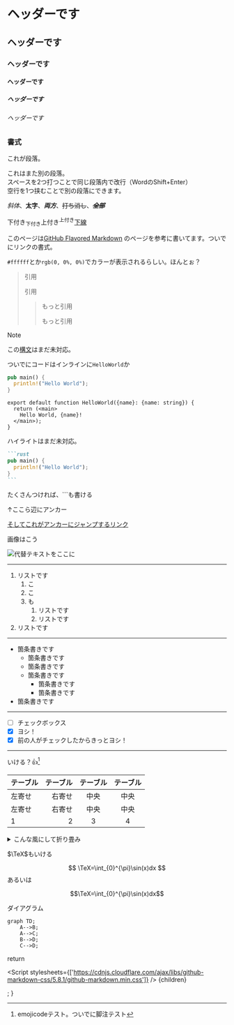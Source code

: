 
# ヘッダーです
## ヘッダーです
### ヘッダーです
#### ヘッダーです
##### ヘッダーです
###### ヘッダーです

### 書式

これが段落。

これはまた別の段落。  
スペースを2つ打つことで同じ段落内で改行（WordのShift+Enter）  
空行を1つ挟むことで別の段落にできます。

*斜体*、**太字**、***両方***、~~打ち消し~~、~~***全部***~~

下付き<sub>下付き</sub>上付き<sup>上付き</sup><ins>下線</ins>

このページは[GitHub Flavored Markdown](https://docs.github.com/ja/get-started/writing-on-github/getting-started-with-writing-and-formatting-on-github/basic-writing-and-formatting-syntax)
のページを参考に書いてます。ついでにリンクの書式。

`#ffffff`とか`rgb(0, 0%, 0%)`でカラーが表示されるらしい。ほんとぉ？

> 引用
>
> 引用
>> もっと引用
>>
>> もっと引用

> [!NOTE]
> この[構文](https://docs.github.com/ja/get-started/writing-on-github/getting-started-with-writing-and-formatting-on-github/basic-writing-and-formatting-syntax#footnotes)はまだ未対応。

ついでにコードはインラインに`HelloWorld`か
```rust
pub main() {
  println!("Hello World");
}
```

```tsx
export default function HelloWorld({name}: {name: string}) {
  return (<main>
    Hello World, {name}!
  </main>);
}
```
ハイライトはまだ未対応。

````md
```rust
pub main() {
  println!("Hello World");
}
```
````
たくさんつければ、\`\`\`も書ける

<a name="anchor-here"></a>
↑ここら辺にアンカー

[そしてこれがアンカーにジャンプするリンク](#anchor-here)

画像はこう

![代替テキストをここに](../res/logo_light_trimmed.png)

---

1. リストです
    1. こ
    2. こ
    3. も
        1. リストです
        2. リストです
2. リストです

---

- 箇条書きです
    - 箇条書きです
    - 箇条書きです
    - 箇条書きです
        - 箇条書きです
        - 箇条書きです
- 箇条書きです

---

- [ ] チェックボックス
- [x] ヨシ！
- [x] 前の人がチェックしたからきっとヨシ！

--- 

いける？:+1:[^1]

[^1]: emojicodeテスト。ついでに脚注テスト

|テーブル|テーブル|テーブル|テーブル|
|:-------|-------:|:------:|:------:|
|左寄せ  |右寄せ  |中央    |中央    |
|左寄せ  |右寄せ  |中央    |中央    |
|1       |2       |3       |4       |

<details>
  <summary>こんな風にして折り畳み</summary>

  ここに詳細  
  *マークダウン*も**使用可能**  
  ここに詳細  
</details>

$\TeX$もいける

$$
\TeX=\int_{0}^{\pi}\sin(x)dx
$$
あるいは
```math
\TeX=\int_{0}^{\pi}\sin(x)dx
```

ダイアグラム
```mermaid
graph TD;
    A-->B;
    A-->C;
    B-->D;
    C-->D;
```

  return <div className="markdown-body">
          <Script stylesheets={['https://cdnjs.cloudflare.com/ajax/libs/github-markdown-css/5.8.1/github-markdown.min.css']} />
          {children}
  </div>;
}
